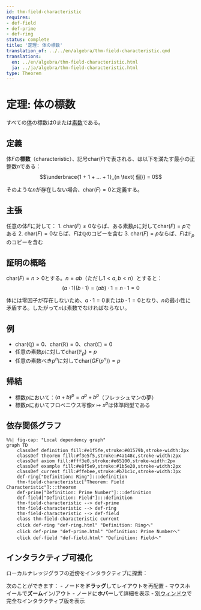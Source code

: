 ```yaml
---
id: thm-field-characteristic
requires:
- def-field
- def-prime
- def-ring
status: complete
title: '定理: 体の標数'
translation_of: ../../en/algebra/thm-field-characteristic.qmd
translations:
  en: ../en/algebra/thm-field-characteristic.html
  ja: ../ja/algebra/thm-field-characteristic.html
type: Theorem
---
```


# 定理: 体の標数 {#thm-field-characteristic}

すべての[体](def-field.qmd)の標数は0または[素数](../number-theory/def-prime.qmd)である。

## 定義

体$F$の**標数**（characteristic）、記号$\text{char}(F)$で表される、は以下を満たす最小の正整数$n$である：
$$\underbrace{1 + 1 + ... + 1}_{n \text{ 個}} = 0$$

そのような$n$が存在しない場合、$\text{char}(F) = 0$と定義する。

## 主張

任意の体$F$に対して：
1. $\text{char}(F) \neq 0$ならば、ある素数$p$に対して$\text{char}(F) = p$である
2. $\text{char}(F) = 0$ならば、$F$は$\mathbb{Q}$のコピーを含む
3. $\text{char}(F) = p$ならば、$F$は$\mathbb{F}_p$のコピーを含む

## 証明の概略

$\text{char}(F) = n > 0$とする。$n = ab$（ただし$1 < a, b < n$）とすると：
$$(a \cdot 1)(b \cdot 1) = (ab) \cdot 1 = n \cdot 1 = 0$$

体には零因子が存在しないため、$a \cdot 1 = 0$または$b \cdot 1 = 0$となり、$n$の最小性に矛盾する。したがって$n$は素数でなければならない。

## 例

- $\text{char}(\mathbb{Q}) = 0$、$\text{char}(\mathbb{R}) = 0$、$\text{char}(\mathbb{C}) = 0$
- 任意の素数$p$に対して$\text{char}(\mathbb{F}_p) = p$
- 任意の素数べき$p^n$に対して$\text{char}(GF(p^n)) = p$

## 帰結

- 標数$p$において：$(a + b)^p = a^p + b^p$（フレッシュマンの夢）
- 標数$p$においてフロベニウス写像$x \mapsto x^p$は体準同型である

## 依存関係グラフ

```mermaid
%%| fig-cap: "Local dependency graph"
graph TD
    classDef definition fill:#e1f5fe,stroke:#01579b,stroke-width:2px
    classDef theorem fill:#f3e5f5,stroke:#4a148c,stroke-width:2px
    classDef axiom fill:#fff3e0,stroke:#e65100,stroke-width:2px
    classDef example fill:#e8f5e9,stroke:#1b5e20,stroke-width:2px
    classDef current fill:#ffebee,stroke:#b71c1c,stroke-width:3px
    def-ring["Definition: Ring"]:::definition
    thm-field-characteristic["Theorem: Field Characteristic"]:::theorem
    def-prime["Definition: Prime Number"]:::definition
    def-field["Definition: Field"]:::definition
    thm-field-characteristic --> def-prime
    thm-field-characteristic --> def-ring
    thm-field-characteristic --> def-field
    class thm-field-characteristic current
    click def-ring "def-ring.html" "Definition: Ringへ"
    click def-prime "def-prime.html" "Definition: Prime Numberへ"
    click def-field "def-field.html" "Definition: Fieldへ"
```

## インタラクティブ可視化

ローカルナレッジグラフの近傍をインタラクティブに探索：

::: {.graph-viz data-id="thm-field-characteristic" data-width="700" data-height="500"}
:::

次のことができます：
- ノードを**ドラッグ**してレイアウトを再配置
- マウスホイールで**ズーム**イン/アウト
- ノードに**ホバー**して詳細を表示
- [別ウィンドウ](../../output/interactive/thm-field-characteristic.html){target="_blank"}で完全なインタラクティブ版を表示
